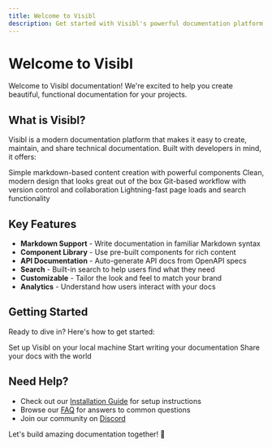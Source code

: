 ```yaml
---
title: Welcome to Visibl
description: Get started with Visibl's powerful documentation platform
---
```


# Welcome to Visibl

Welcome to Visibl documentation! We're excited to help you create beautiful, functional documentation for your projects.

## What is Visibl?

Visibl is a modern documentation platform that makes it easy to create, maintain, and share technical documentation. Built with developers in mind, it offers:

<CardGroup cols={2}>
  <Card title="Easy to Use" icon="rocket">
    Simple markdown-based content creation with powerful components
  </Card>
  <Card title="Beautiful Design" icon="palette">
    Clean, modern design that looks great out of the box
  </Card>
  <Card title="Developer Friendly" icon="code">
    Git-based workflow with version control and collaboration
  </Card>
  <Card title="Fast Performance" icon="bolt">
    Lightning-fast page loads and search functionality
  </Card>
</CardGroup>

## Key Features

- **Markdown Support** - Write documentation in familiar Markdown syntax
- **Component Library** - Use pre-built components for rich content
- **API Documentation** - Auto-generate API docs from OpenAPI specs
- **Search** - Built-in search to help users find what they need
- **Customizable** - Tailor the look and feel to match your brand
- **Analytics** - Understand how users interact with your docs

## Getting Started

Ready to dive in? Here's how to get started:

<Steps>
  <Step title="Installation">
    Set up Visibl on your local machine
  </Step>
  <Step title="Create Content">
    Start writing your documentation
  </Step>
  <Step title="Deploy">
    Share your docs with the world
  </Step>
</Steps>

## Need Help?

- Check out our [Installation Guide](/installation) for setup instructions
- Browse our [FAQ](/faq) for answers to common questions
- Join our community on [Discord](https://discord.gg/visibl)

Let's build amazing documentation together! 🚀 